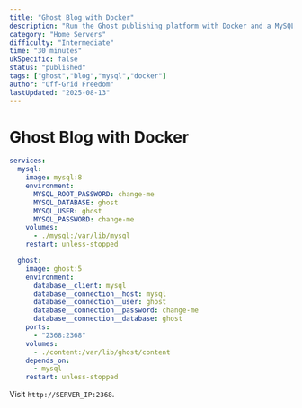 ```yaml
---
title: "Ghost Blog with Docker"
description: "Run the Ghost publishing platform with Docker and a MySQL backend."
category: "Home Servers"
difficulty: "Intermediate"
time: "30 minutes"
ukSpecific: false
status: "published"
tags: ["ghost","blog","mysql","docker"]
author: "Off-Grid Freedom"
lastUpdated: "2025-08-13"
---
```


# Ghost Blog with Docker

```yaml
services:
  mysql:
    image: mysql:8
    environment:
      MYSQL_ROOT_PASSWORD: change-me
      MYSQL_DATABASE: ghost
      MYSQL_USER: ghost
      MYSQL_PASSWORD: change-me
    volumes:
      - ./mysql:/var/lib/mysql
    restart: unless-stopped

  ghost:
    image: ghost:5
    environment:
      database__client: mysql
      database__connection__host: mysql
      database__connection__user: ghost
      database__connection__password: change-me
      database__connection__database: ghost
    ports:
      - "2368:2368"
    volumes:
      - ./content:/var/lib/ghost/content
    depends_on:
      - mysql
    restart: unless-stopped
```

Visit `http://SERVER_IP:2368`.
